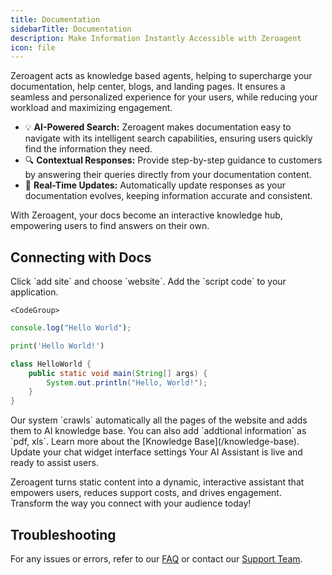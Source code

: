 ```yaml
---
title: Documentation
sidebarTitle: Documentation
description: Make Information Instantly Accessible with Zeroagent
icon: file
---
```


Zeroagent acts as knowledge based agents, helping to supercharge your documentation, help center, blogs, and landing pages. It ensures a seamless and personalized experience for your users, while reducing your workload and maximizing engagement. 

- 💡 **AI-Powered Search:** Zeroagent makes documentation easy to navigate with its intelligent search capabilities, ensuring users quickly find the information they need.
- 🔍 **Contextual Responses:** Provide step-by-step guidance to customers by answering their queries directly from your documentation content.
- 📄 **Real-Time Updates:** Automatically update responses as your documentation evolves, keeping information accurate and consistent.

With Zeroagent, your docs become an interactive knowledge hub, empowering users to find answers on their own.

## Connecting with Docs 

<Steps>
  <Step title="🛠️ Select site">
     Click `add site` and choose `website`. 
  </Step>
  <Step title="🔑 Embed SDK">
    Add the `script code` to your application. 

    <CodeGroup>

```javascript helloWorld.js
console.log("Hello World");
```

```python hello_world.py
print('Hello World!')
```

```java HelloWorld.java
class HelloWorld {
    public static void main(String[] args) {
        System.out.println("Hello, World!");
    }
}
```

</CodeGroup>
 
  </Step>
  <Step title="🗂️ Knowledge Base"> 
  Our system `crawls` automatically all the pages of the website and adds them to AI knowledge base. You can also add `addtional information` as `pdf, xls`.

   <Note>
    Learn more about the [Knowledge Base](/knowledge-base).
    </Note>

  </Step>

  <Step title="⚙️ Chat Setting"> 
  Update your chat widget interface settings
  </Step>

   <Step title="✅ AI Assistant is Live"> 
  Your AI Assistant is live and ready to assist users.
  </Step>
</Steps>

Zeroagent turns static content into a dynamic, interactive assistant that empowers users, reduces support costs, and drives engagement. Transform the way you connect with your audience today!

## Troubleshooting

For any issues or errors, refer to our [FAQ](/materials/change-logs) or contact our [Support Team](mailto:support@zeroagent.io?subject=Feedback).

